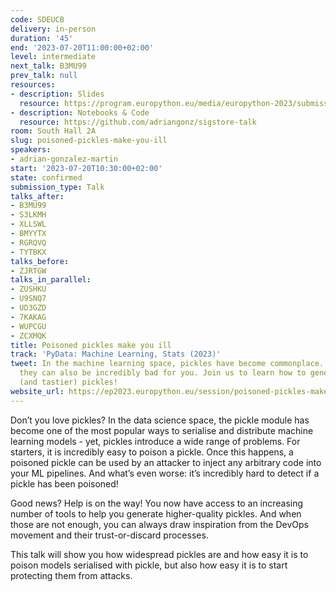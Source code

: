 ```yaml
---
code: SDEUCB
delivery: in-person
duration: '45'
end: '2023-07-20T11:00:00+02:00'
level: intermediate
next_talk: B3MU99
prev_talk: null
resources:
- description: Slides
  resource: https://program.europython.eu/media/europython-2023/submissions/SDEUCB/resources/EuroPython_2023_Poisoned_pickles_make_you_i_g3TMZgG.pdf
- description: Notebooks & Code
  resource: https://github.com/adriangonz/sigstore-talk
room: South Hall 2A
slug: poisoned-pickles-make-you-ill
speakers:
- adrian-gonzalez-martin
start: '2023-07-20T10:30:00+02:00'
state: confirmed
submission_type: Talk
talks_after:
- B3MU99
- S3LKMH
- XLLSWL
- BMYYTX
- RGRQVQ
- TYTBKX
talks_before:
- ZJRTGW
talks_in_parallel:
- ZUSHKU
- U9SNQ7
- UD3GZD
- 7KAKAG
- WUPCGU
- ZCXMQK
title: Poisoned pickles make you ill
track: 'PyData: Machine Learning, Stats (2023)'
tweet: In the machine learning space, pickles have become commonplace. While useful,
  they can also be incredibly bad for you. Join us to learn how to generate safer
  (and tastier) pickles!
website_url: https://ep2023.europython.eu/session/poisoned-pickles-make-you-ill
---
```


Don’t you love pickles? In the data science space, the pickle module has become one of the most popular ways to serialise and distribute machine learning models - yet, pickles introduce a wide range of problems. For starters, it is incredibly easy to poison a pickle. Once this happens, a poisoned pickle can be used by an attacker to inject any arbitrary code into your ML pipelines. And what’s even worse: it’s incredibly hard to detect if a pickle has been poisoned!

Good news? Help is on the way! You now have access to an increasing number of tools to help you generate higher-quality pickles. And when those are not enough, you can always draw inspiration from the DevOps movement and their trust-or-discard processes.

This talk will show you how widespread pickles are and how easy it is to poison models serialised with pickle, but also how easy it is to start protecting them from attacks.
